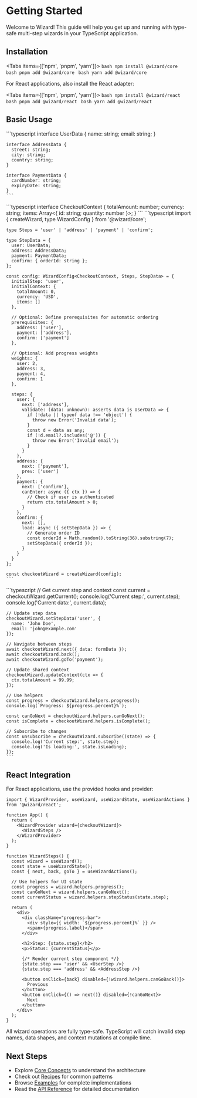 # Getting Started


Welcome to Wizard! This guide will help you get up and running with type-safe multi-step wizards in your TypeScript application.

## Installation

<Tabs items={['npm', 'pnpm', 'yarn']}>
  <Tab label="npm">
    ```bash
    npm install @wizard/core
    ```
  </Tab>
  <Tab label="pnpm">
    ```bash
    pnpm add @wizard/core
    ```
  </Tab>
  <Tab label="yarn">
    ```bash
    yarn add @wizard/core
    ```
  </Tab>
</Tabs>

For React applications, also install the React adapter:

<Tabs items={['npm', 'pnpm', 'yarn']}>
  <Tab label="npm">
    ```bash
    npm install @wizard/react
    ```
  </Tab>
  <Tab label="pnpm">
    ```bash
    pnpm add @wizard/react
    ```
  </Tab>
  <Tab label="yarn">
    ```bash
    yarn add @wizard/react
    ```
  </Tab>
</Tabs>

## Basic Usage

<Steps>
  <Step title="Define your step data types">
    ```typescript
    interface UserData {
      name: string;
      email: string;
    }

    interface AddressData {
      street: string;
      city: string;
      country: string;
    }

    interface PaymentData {
      cardNumber: string;
      expiryDate: string;
    }
    ```
  </Step>

  <Step title="Define shared context">
    ```typescript
    interface CheckoutContext {
      totalAmount: number;
      currency: string;
      items: Array<{ id: string; quantity: number }>;
    }
    ```
  </Step>

  <Step title="Create your wizard configuration">
    ```typescript
    import { createWizard, type WizardConfig } from '@wizard/core';

    type Steps = 'user' | 'address' | 'payment' | 'confirm';

    type StepData = {
      user: UserData;
      address: AddressData;
      payment: PaymentData;
      confirm: { orderId: string };
    };

    const config: WizardConfig<CheckoutContext, Steps, StepData> = {
      initialStep: 'user',
      initialContext: {
        totalAmount: 0,
        currency: 'USD',
        items: []
      },

      // Optional: Define prerequisites for automatic ordering
      prerequisites: {
        address: ['user'],
        payment: ['address'],
        confirm: ['payment']
      },

      // Optional: Add progress weights
      weights: {
        user: 2,
        address: 3,
        payment: 4,
        confirm: 1
      },

      steps: {
        user: {
          next: ['address'],
          validate: (data: unknown): asserts data is UserData => {
            if (!data || typeof data !== 'object') {
              throw new Error('Invalid data');
            }
            const d = data as any;
            if (!d.email?.includes('@')) {
              throw new Error('Invalid email');
            }
          }
        },
        address: {
          next: ['payment'],
          prev: ['user']
        },
        payment: {
          next: ['confirm'],
          canEnter: async ({ ctx }) => {
            // Check if user is authenticated
            return ctx.totalAmount > 0;
          }
        },
        confirm: {
          next: [],
          load: async ({ setStepData }) => {
            // Generate order ID
            const orderId = Math.random().toString(36).substring(7);
            setStepData({ orderId });
          }
        }
      }
    };

    const checkoutWizard = createWizard(config);
    ```
  </Step>

  <Step title="Use the wizard in your application">
    ```typescript
    // Get current step and context
    const current = checkoutWizard.getCurrent();
    console.log('Current step:', current.step);
    console.log('Current data:', current.data);

    // Update step data
    checkoutWizard.setStepData('user', {
      name: 'John Doe',
      email: 'john@example.com'
    });

    // Navigate between steps
    await checkoutWizard.next({ data: formData });
    await checkoutWizard.back();
    await checkoutWizard.goTo('payment');

    // Update shared context
    checkoutWizard.updateContext(ctx => {
      ctx.totalAmount = 99.99;
    });

    // Use helpers
    const progress = checkoutWizard.helpers.progress();
    console.log(`Progress: ${progress.percent}%`);

    const canGoNext = checkoutWizard.helpers.canGoNext();
    const isComplete = checkoutWizard.helpers.isComplete();

    // Subscribe to changes
    const unsubscribe = checkoutWizard.subscribe((state) => {
      console.log('Current step:', state.step);
      console.log('Is loading:', state.isLoading);
    });
    ```
  </Step>
</Steps>

## React Integration

For React applications, use the provided hooks and provider:

```tsx
import { WizardProvider, useWizard, useWizardState, useWizardActions } from '@wizard/react';

function App() {
  return (
    <WizardProvider wizard={checkoutWizard}>
      <WizardSteps />
    </WizardProvider>
  );
}

function WizardSteps() {
  const wizard = useWizard();
  const state = useWizardState();
  const { next, back, goTo } = useWizardActions();

  // Use helpers for UI state
  const progress = wizard.helpers.progress();
  const canGoNext = wizard.helpers.canGoNext();
  const currentStatus = wizard.helpers.stepStatus(state.step);

  return (
    <div>
      <div className="progress-bar">
        <div style={{ width: `${progress.percent}%` }} />
        <span>{progress.label}</span>
      </div>

      <h2>Step: {state.step}</h2>
      <p>Status: {currentStatus}</p>

      {/* Render current step component */}
      {state.step === 'user' && <UserStep />}
      {state.step === 'address' && <AddressStep />}

      <button onClick={back} disabled={!wizard.helpers.canGoBack()}>
        Previous
      </button>
      <button onClick={() => next()} disabled={!canGoNext}>
        Next
      </button>
    </div>
  );
}
```

<Callout type="info" title="Type Safety">
  All wizard operations are fully type-safe. TypeScript will catch invalid step names, data shapes, and context mutations at compile time.
</Callout>

## Next Steps

- Explore [Core Concepts](/concepts) to understand the architecture
- Check out [Recipes](/recipes) for common patterns
- Browse [Examples](/examples) for complete implementations
- Read the [API Reference](/api-reference) for detailed documentation